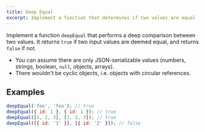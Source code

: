 ```yaml
---
title: Deep Equal
excerpt: Implement a function that determines if two values are equal
---
```


Implement a function `deepEqual` that performs a deep comparison between two values. It returns `true` if two input values are deemed equal, and returns `false` if not.

- You can assume there are only JSON-serializable values (numbers, strings, boolean, `null`, objects, arrays).
- There wouldn't be cyclic objects, i.e. objects with circular references.

## Examples

```js
deepEqual('foo', 'foo'); // true
deepEqual({ id: 1 }, { id: 1 }); // true
deepEqual([1, 2, 3], [1, 2, 3]); // true
deepEqual([{ id: '1' }], [{ id: '2' }]); // false
```
